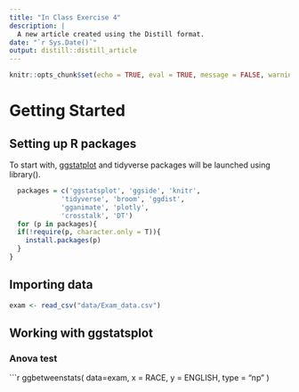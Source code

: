 ```yaml
---
title: "In Class Exercise 4"
description: |
  A new article created using the Distill format.
date: "`r Sys.Date()`"
output: distill::distill_article
---
```


```r
knitr::opts_chunk$set(echo = TRUE, eval = TRUE, message = FALSE, warning = FALSE, fig.retina = 3)
```

# Getting Started

## Setting up R packages

To start with, [ggstatplot](https://indrajeetpatil.github.io/ggstatsplot/) and tidyverse packages will be launched using library().


```r
  packages = c('ggstatsplot', 'ggside', 'knitr',
             'tidyverse', 'broom', 'ggdist',
             'gganimate', 'plotly',
             'crosstalk', 'DT')
  for (p in packages){
  if(!require(p, character.only = T)){
    install.packages(p)
  }
}
```
## Importing data
```r
exam <- read_csv("data/Exam_data.csv")
```

## Working with ggstatsplot

### Anova test

```r
  ggbetweenstats(
  data=exam,
  x = RACE,
  y = ENGLISH,
  type = "np"
)